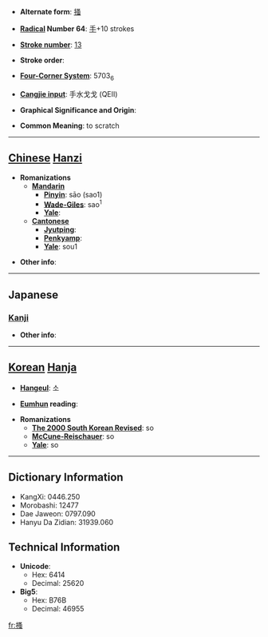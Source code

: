 * '''Alternate form''': [[掻]]

* '''[[Wiktionary:Chinese radical index| Radical]] Number 64''': [[Wiktionary:Chinese radical index 手|手]]+10 strokes

* '''[[Wiktionary:Chinese total strokes index|Stroke number]]''': [[Wiktionary:Chinese total strokes index 13|13]]

* '''Stroke order''': 

* '''[[Wiktionary:Chinese four corner index|Four-Corner System]]''': 5703<sub>6</sub>

* '''[[Wiktionary:Chinese Cangjie index|Cangjie input]]''': 手水戈戈 (QEII)

* '''Graphical Significance and Origin''': 

* '''Common Meaning''': to scratch

----

== [[Chinese]] [[Hanzi]] ==

* '''Romanizations'''
** '''[[Mandarin]]'''
*** '''[[Pinyin]]''': sāo (sao1)
*** '''[[Wade-Giles]]''': sao<sup>1</sup>
*** '''[[Yale]]''': 
** '''[[Cantonese]]'''
*** '''[[Jyutping]]''':
*** '''[[Penkyamp]]''': 
*** '''[[Yale]]''': sou1

* '''Other info''': 

----

==Japanese==
===[[Kanji]]===
{{kanji|on readings=[[そう]] (sō)|kun readings=[[かく]] (kaku)}}

* '''Other info''':  

----

== [[Korean]] [[Hanja]] ==

* '''[[Hangeul]]''': 소

* '''[[Eumhun]] reading''': 

* '''Romanizations'''
** '''[[The 2000 South Korean Revised Romanization|The 2000 South Korean Revised]]''': so
** '''[[McCune-Reischauer]]''': so
** '''[[Yale]]''': so

----

== Dictionary Information ==

* KangXi: 0446.250
* Morobashi: 12477
* Dae Jaweon: 0797.090
* Hanyu Da Zidian: 31939.060

== Technical Information ==

* '''Unicode''':
** Hex: 6414
** Decimal: 25620
* '''Big5''':
** Hex: B76B
** Decimal: 46955

[[fr:搔]]